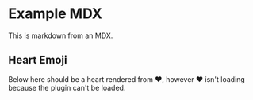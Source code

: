 
# Example MDX
This is markdown from an MDX.

## Heart Emoji
Below here should be a heart rendered from 
:heart:, however :heart: isn't loading because the plugin can't be loaded.
